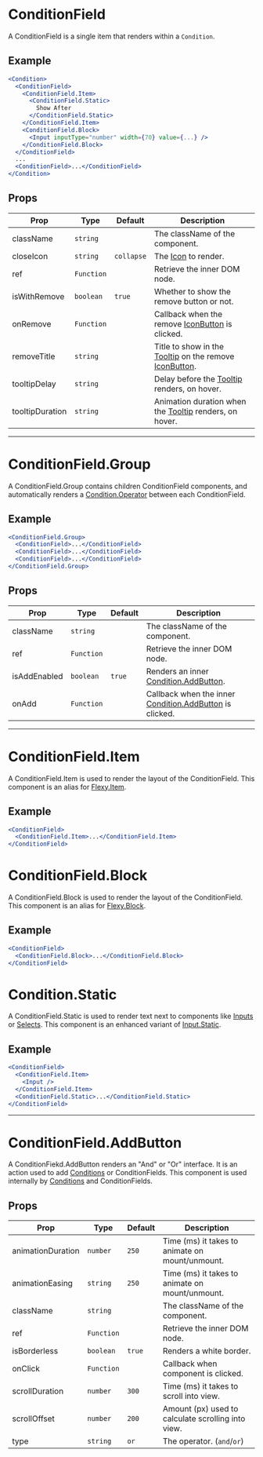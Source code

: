 
<Meta title="Utilities/Condition Blocks/ConditionField" />

# ConditionField

A ConditionField is a single item that renders within a `Condition`.

## Example

```jsx
<Condition>
  <ConditionField>
    <ConditionField.Item>
      <ConditionField.Static>
        Show After
      </ConditionField.Static>
    </ConditionField.Item>
    <ConditionField.Block>
      <Input inputType="number" width={70} value={...} />
    </ConditionField.Block>
  </ConditionField>
  ...
  <ConditionField>...</ConditionField>
</Condition>
```

## Props

| Prop            | Type       | Default    | Description                                                                           |
| --------------- | ---------- | ---------- | ------------------------------------------------------------------------------------- |
| className       | `string`   |            | The className of the component.                                                       |
| closeIcon       | `string`   | `collapse` | The [Icon](../Icon) to render.                                                        |
| ref             | `Function` |            | Retrieve the inner DOM node.                                                          |
| isWithRemove    | `boolean`  | `true`     | Whether to show the remove button or not.                                             |
| onRemove        | `Function` |            | Callback when the remove [IconButton](../IconButton) is clicked.                      |
| removeTitle     | `string`   |            | Title to show in the [Tooltip](../Tooltip) on the remove [IconButton](../IconButton). |
| tooltipDelay    | `string`   |            | Delay before the [Tooltip](../Tooltip) renders, on hover.                             |
| tooltipDuration | `string`   |            | Animation duration when the [Tooltip](../Tooltip) renders, on hover.                  |

---

# ConditionField.Group

A ConditionField.Group contains children ConditionField components, and automatically renders a [Condition.Operator](../Condition) between each ConditionField.

## Example

```jsx
<ConditionField.Group>
  <ConditionField>...</ConditionField>
  <ConditionField>...</ConditionField>
  <ConditionField>...</ConditionField>
</ConditionField.Group>
```

## Props

| Prop         | Type       | Default | Description                                                             |
| ------------ | ---------- | ------- | ----------------------------------------------------------------------- |
| className    | `string`   |         | The className of the component.                                         |
| ref          | `Function` |         | Retrieve the inner DOM node.                                            |
| isAddEnabled | `boolean`  | `true`  | Renders an inner [Condition.AddButton](../Condition).                   |
| onAdd        | `Function` |         | Callback when the inner [Condition.AddButton](../Condition) is clicked. |

---

# ConditionField.Item

A ConditionField.Item is used to render the layout of the ConditionField. This component is an alias for [Flexy.Item](../Flexy).

## Example

```jsx
<ConditionField>
  <ConditionField.Item>...</ConditionField.Item>
</ConditionField>
```

# ConditionField.Block

A ConditionField.Block is used to render the layout of the ConditionField. This component is an alias for [Flexy.Block](../Flexy).

## Example

```jsx
<ConditionField>
  <ConditionField.Block>...</ConditionField.Block>
</ConditionField>
```

# Condition.Static

A ConditionField.Static is used to render text next to components like [Inputs](../Input) or [Selects](../Select). This component is an enhanced variant of [Input.Static](../Input).

## Example

```jsx
<ConditionField>
  <ConditionField.Item>
    <Input />
  </ConditionField.Item>
  <ConditionField.Static>...</ConditionField.Static>
</ConditionField>
```

---

# ConditionField.AddButton

A ConditionFiekd.AddButton renders an "And" or "Or" interface. It is an action used to add [Conditions](../Condition) or ConditionFields. This component is used internally by [Conditions](../Condition) and ConditionFields.

## Props

| Prop              | Type       | Default | Description                                        |
| ----------------- | ---------- | ------- | -------------------------------------------------- |
| animationDuration | `number`   | `250`   | Time (ms) it takes to animate on mount/unmount.    |
| animationEasing   | `string`   | `250`   | Time (ms) it takes to animate on mount/unmount.    |
| className         | `string`   |         | The className of the component.                    |
| ref               | `Function` |         | Retrieve the inner DOM node.                       |
| isBorderless      | `boolean`  | `true`  | Renders a white border.                            |
| onClick           | `Function` |         | Callback when component is clicked.                |
| scrollDuration    | `number`   | `300`   | Time (ms) it takes to scroll into view.            |
| scrollOffset      | `number`   | `200`   | Amount (px) used to calculate scrolling into view. |
| type              | `string`   | `or`    | The operator. (`and`/`or`)                         |
